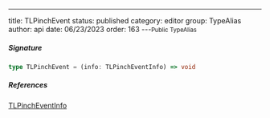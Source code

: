 ---
title: TLPinchEvent
status: published
category: editor
group: TypeAlias
author: api
date: 06/23/2023
order: 163
---<Small>Public TypeAlias</Small>




##### Signature


```ts
type TLPinchEvent = (info: TLPinchEventInfo) => void
```

##### References

[TLPinchEventInfo](/gen/editor/TLPinchEventInfo-type)


